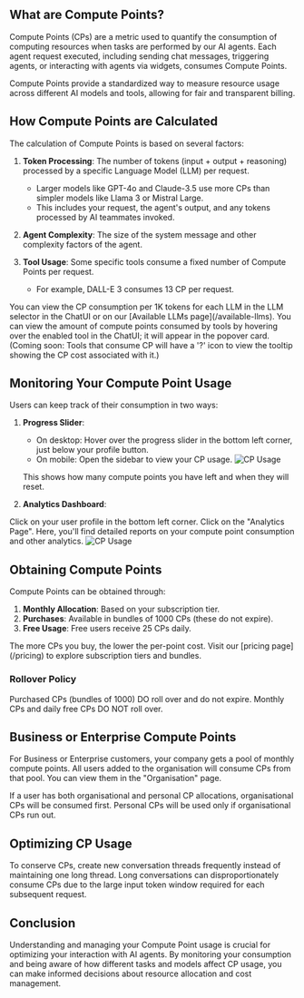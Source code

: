 ## What are Compute Points?

Compute Points (CPs) are a metric used to quantify the consumption of computing resources when tasks are performed by our AI agents. Each agent request executed, including sending chat messages, triggering agents, or interacting with agents via widgets, consumes Compute Points.

<Info>
  Compute Points provide a standardized way to measure resource usage across
  different AI models and tools, allowing for fair and transparent billing.
</Info>

## How Compute Points are Calculated

The calculation of Compute Points is based on several factors:

1. **Token Processing**: The number of tokens (input + output + reasoning) processed by a specific Language Model (LLM) per request.

   - Larger models like GPT-4o and Claude-3.5 use more CPs than simpler models like Llama 3 or Mistral Large.
   - This includes your request, the agent's output, and any tokens processed by AI teammates invoked.

2. **Agent Complexity**: The size of the system message and other complexity factors of the agent.

3. **Tool Usage**: Some specific tools consume a fixed number of Compute Points per request.
   - For example, DALL-E 3 consumes 13 CP per request.

<Note>
  You can view the CP consumption per 1K tokens for each LLM in the LLM selector
  in the ChatUI or on our [Available LLMs page](/available-llms).
</Note>

<Note>
  You can view the amount of compute points consumed by tools by hovering over
  the enabled tool in the ChatUI; it will appear in the popover card. (Coming
  soon: Tools that consume CP will have a '?' icon to view the tooltip showing
  the CP cost associated with it.)
</Note>

## Monitoring Your Compute Point Usage

Users can keep track of their consumption in two ways:

1. **Progress Slider**:

   - On desktop: Hover over the progress slider in the bottom left corner, just below your profile button.
   - On mobile: Open the sidebar to view your CP usage.
       <img src="/basics/slider.png" className="rounded-xl" alt="CP Usage" />


   This shows how many compute points you have left and when they will reset.

2. **Analytics Dashboard**:

<Steps>
  <Step title="Access User Profile">
    Click on your user profile in the bottom left corner.
  </Step>
  <Step title="Navigate">Click on the "Analytics Page".</Step>
  <Step title="View Reports">
    Here, you'll find detailed reports on your compute point consumption and
    other analytics.
    <img src="/basics/cp-usage.png" className="rounded-xl" alt="CP Usage" />
  </Step>
</Steps>

## Obtaining Compute Points

Compute Points can be obtained through:

1. **Monthly Allocation**: Based on your subscription tier.
2. **Purchases**: Available in bundles of 1000 CPs (these do not expire).
3. **Free Usage**: Free users receive 25 CPs daily.

<Tip>
  The more CPs you buy, the lower the per-point cost. Visit our [pricing
  page](/pricing) to explore subscription tiers and bundles.
</Tip>

### Rollover Policy

<Check>Purchased CPs (bundles of 1000) DO roll over and do not expire.</Check>
<Warning>Monthly CPs and daily free CPs DO NOT roll over.</Warning>

## Business or Enterprise Compute Points

For Business or Enterprise customers, your company gets a pool of monthly compute points. All users added to the organisation will consume CPs from that pool. You can view them in the "Organisation" page.

<Note>
  If a user has both organisational and personal CP allocations, organisational
  CPs will be consumed first. Personal CPs will be used only if organisational
  CPs run out.
</Note>

## Optimizing CP Usage

<Tip>
  To conserve CPs, create new conversation threads frequently instead of
  maintaining one long thread. Long conversations can disproportionately consume
  CPs due to the large input token window required for each subsequent request.
</Tip>

## Conclusion

Understanding and managing your Compute Point usage is crucial for optimizing your interaction with AI agents. By monitoring your consumption and being aware of how different tasks and models affect CP usage, you can make informed decisions about resource allocation and cost management.
